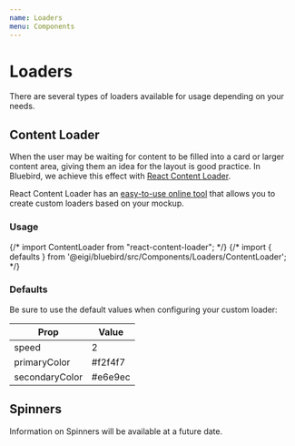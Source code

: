 ```yaml
---
name: Loaders
menu: Components
---
```




# Loaders

There are several types of loaders available for usage depending on your needs.

## Content Loader

When the user may be waiting for content to be filled into a card or larger content area, giving them an idea for the layout is good practice. In Bluebird, we achieve this effect with [React Content Loader](https://github.com/danilowoz/react-content-loader).

React Content Loader has an [easy-to-use online tool](https://danilowoz.github.io/create-react-content-loader/) that allows you to create custom loaders based on your mockup.

### Usage

<Playground>
  {/* import ContentLoader from "react-content-loader"; */}
  {/* import { defaults } from '@eigi/bluebird/src/Components/Loaders/ContentLoader'; */}
  <Panel>
    <Panel.Body>
      <ContentLoader {...defaults} height={324} width={564}>
        <rect x="0" y="0" rx="3" ry="3" width="266" height="24" />
        <rect x="0" y="32" rx="3" ry="3" width="196" height="14" />
        <rect x="324" y="282" rx="3" ry="3" width="240" height="41" />
        <rect x="0" y="66" rx="3" ry="3" width="100%" height="178" />
      </ContentLoader>
    </Panel.Body>
  </Panel>
</Playground>

### Defaults

Be sure to use the default values when configuring your custom loader:

| Prop           | Value   |
| -------------- | ------- |
| speed          | 2       |
| primaryColor   | #f2f4f7 |
| secondaryColor | #e6e9ec |

## Spinners

Information on Spinners will be available at a future date.
